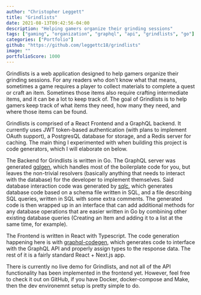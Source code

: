 ```yaml
---
author: "Christopher Leggett"
title: "Grindlists"
date: 2021-08-13T09:42:56-04:00
description: "Helping gamers organize their grinding sessions"
tags: ["gaming", "organization", "graphql", "api", "grindlists", "go"]
categories: ["Portfolio"]
github: "https://github.com/leggettc18/grindlists"
image: ""
portfolioScore: 1000
---
```


Grindlists is a web application designed to help gamers organize their grinding
sessions. For any readers who don't know what that means, sometimes a game
requires a player to collect materials to complete a quest or craft an item.
Sometimes those items also require crafting intermediate items, and it can be a
lot to keep track of. The goal of Grindlists is to help gamers keep track of
what items they need, how many they need, and where those items can be found.

Grindlists is comprised of a React Frontend and a GraphQL backend. It currently
uses JWT token-based authentication (with plans to implement OAuth support), a 
PostgresQL database for storage, and a Redis server for caching. The main thing
I experimented with when building this project is code generators, which I will
elaborate on below.

The Backend for Grindlists is written in Go. The GraphQL server was generated
[gqlgen](https://gqlgen.com/), which handles most of the boilerplate code for you, but leaves the
non-trivial resolvers (basically anything that needs to interact with the database)
for the developer to implement themselves. Said database interaction code was 
generated by [sqlc](https://sqlc.dev/), which generates database code based on a schema file
written in SQL, and a file describing SQL queries, written in SQL with some extra
comments. The generated code is then wrapped up in an interface that can add
additional methods for any database operations that are easier written in Go by
combining other existing database queries (Creating an Item and adding it to a
list at the same time, for example).

The Frontend is written in React with Typescript. The code generation happening
here is with [graphql-codegen](https://www.graphql-code-generator.com/), which generates code to interface with the
GraphQL API and properly assign types to the response data. The rest of it is a 
fairly standard React + Next.js app.

There is currently no live demo for Grindlists, and not all of the API functionality
has been implemented in the frontend yet. However, feel free to check it out
on GitHub, if you have Docker, docker-compose and Make, then the dev environemnt
setup is pretty simple to do.